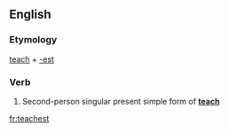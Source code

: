 ==English==

===Etymology===
[[teach]] + [[-est]]

===Verb===
{{infl|en|verb form}}

# {{archaic}} Second-person singular present simple form of '''[[teach]]'''

[[fr:teachest]]